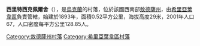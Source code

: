 {{coord|47|7|36|N|30|25|0|E|scale:30000|display=title}}

'''西里特西克佩爾舍'''（{{lang-uk|Сирітське Перше}}），是[[烏克蘭|烏克蘭]]的村落，位於該國西南部[[敖德薩州|敖德薩州]]，由[[希里亞葉韋區|希里亞葉韋區]]負責管轄，始建於1893年，面積0.52平方公里，海拔高度29米，2001年人口67，人口密度每平方公里128.85人。

{{DEFAULTSORT:Сирітське Перше}}
[[Category:敖德薩州村落|Category:敖德薩州村落]]
[[Category:希里亞葉韋區村落|Category:希里亞葉韋區村落]]


{{Odessa-geo-stub}}